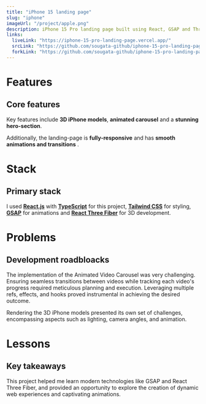 ```yaml
---
title: "iPhone 15 landing page"
slug: "iphone"
imageUrl: "/project/apple.png"
description: iPhone 15 Pro landing page built using React, GSAP and Three.js.
links:
  liveLink: "https://iphone-15-pro-landing-page.vercel.app/"
  srcLink: "https://github.com/sougata-github/iphone-15-pro-landing-page"
  forkLink: "https://github.com/sougata-github/iphone-15-pro-landing-page/fork"
---
```


# Features

## Core features

Key features include **3D iPhone models**, **animated carousel** and a **stunning hero-section**.

Additionally, the landing-page is **fully-responsive** and has **smooth animations and transitions** .

# Stack

## Primary stack

I used **[React.js](https://react.dev/)** with **[TypeScript](https://www.typescriptlang.org/)** for this project, **[Tailwind CSS](https://tailwindcss.com/)** for styling, **[GSAP](https://gsap.com/)** for animations and **[React Three Fiber](https://r3f.docs.pmnd.rs/getting-started/introduction)** for 3D development.

# Problems

## Development roadbloacks

The implementation of the Animated Video Carousel was very challenging. Ensuring seamless transitions between videos while tracking each video's progress required meticulous planning and execution. Leveraging multiple refs, effects, and hooks proved instrumental in achieving the desired outcome.

Rendering the 3D iPhone models presented its own set of challenges, encompassing aspects such as lighting, camera angles, and animation.

# Lessons

## Key takeaways

This project helped me learn modern technologies like GSAP and React Three Fiber, and provided an opportunity to explore the creation of dynamic web experiences and captivating animations.
